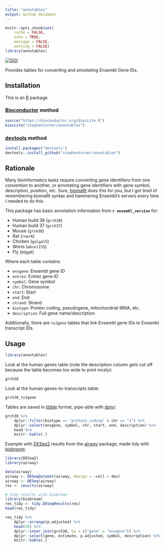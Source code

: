 ```yaml
---
title: "annotables"
output: github_document
---
```


```r
knitr::opts_chunk$set(
    cache = FALSE,
    echo = TRUE,
    message = FALSE,
    warning = FALSE)
library(annotables)
```

[airway]: https://bioconductor.org/packages/release/data/experiment/html/airway.html
[biobroom]: http://www.bioconductor.org/packages/devel/bioc/html/biobroom.html
[Bioconductor]: https://bioconductor.org
[biomaRt]: https://bioconductor.org/packages/release/bioc/html/biomaRt.html
[DESeq2]: https://bioconductor.org/packages/release/bioc/html/DESeq2.html
[devtools]: https://cran.r-project.org/package=devtools
[dplyr]: http://dplyr.tidyverse.org
[R]: https://www.r-project.org
[tibble]: http://tibble.tidyverse.org


[![DOI](https://zenodo.org/badge/3882/stephenturner/annotables.svg)](https://zenodo.org/badge/latestdoi/3882/stephenturner/annotables)

Provides tables for converting and annotating Ensembl Gene IDs.


## Installation

This is an [R][] package.

### [Bioconductor][] method

```r
source("https://bioconductor.org/biocLite.R")
biocLite("stephenturner/annotables")
```

### [devtools][] method

```r
install.packages("devtools")
devtools::install_github("stephenturner/annotables")
```


## Rationale

Many bioinformatics tasks require converting gene identifiers from one convention to another, or annotating gene identifiers with gene symbol, description, position, etc. Sure, [biomaRt][] does this for you, but I got tired of remembering biomaRt syntax and hammering Ensembl's servers every time I needed to do this.

This package has basic annotation information from **`r ensembl_version`** for:

- Human build 38 (`grch38`)
- Human build 37 (`grch37`)
- Mouse (`grcm38`)
- Rat (`rnor6`)
- Chicken (`galgal5`)
- Worm (`wbcel235`)
- Fly (`bdgp6`)

Where each table contains:

- `ensgene`: Ensembl gene ID
- `entrez`: Entrez gene ID
- `symbol`: Gene symbol
- `chr`: Chromosome
- `start`: Start
- `end`: End
- `strand`: Strand
- `biotype`: Protein coding, pseudogene, mitochondrial tRNA, etc.
- `description`: Full gene name/description

Additionally, there are `tx2gene` tables that link Ensembl gene IDs to Ensembl transcript IDs.


## Usage

```r
library(annotables)
```

Look at the human genes table (note the description column gets cut off because the table becomes too wide to print nicely):

```r
grch38
```

Look at the human genes-to-transcripts table:

```r
grch38_tx2gene
```

Tables are saved in [tibble][] format, pipe-able with [dplyr][]:

```r
grch38 %>% 
    dplyr::filter(biotype == "protein_coding" & chr == "1") %>% 
    dplyr::select(ensgene, symbol, chr, start, end, description) %>% 
    head %>% 
    knitr::kable(.)
```


Example with [DESeq2][] results from the [airway][] package, made tidy with [biobroom][]:

```r
library(DESeq2)
library(airway)

data(airway)
airway <- DESeqDataSet(airway, design = ~cell + dex)
airway <- DESeq(airway)
res <- results(airway)

# tidy results with biobroom
library(biobroom)
res_tidy <- tidy.DESeqResults(res)
head(res_tidy)
```

```r
res_tidy %>% 
    dplyr::arrange(p.adjusted) %>% 
    head(20) %>% 
    dplyr::inner_join(grch38, by = c("gene" = "ensgene")) %>% 
    dplyr::select(gene, estimate, p.adjusted, symbol, description) %>% 
    knitr::kable(.)
```
